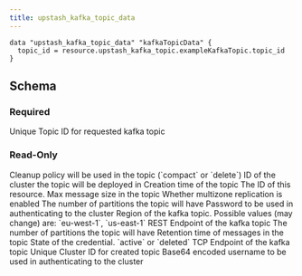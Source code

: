 ```yaml
---
title: upstash_kafka_topic_data
---
```


<RequestExample>

```hcl example.tf
data "upstash_kafka_topic_data" "kafkaTopicData" {
  topic_id = resource.upstash_kafka_topic.exampleKafkaTopic.topic_id
}
```

</RequestExample>

## Schema

### Required

<ParamField query="topic_id" type="string" required>
    Unique Topic ID for requested kafka topic
</ParamField>

### Read-Only

<ParamField query="cleanup_policy" type="string">
    Cleanup policy will be used in the topic (`compact` or `delete`)
</ParamField>

<ParamField query="cluster_id" type="string">
    ID of the cluster the topic will be deployed in
</ParamField>

<ParamField query="creation_time" type="number">
    Creation time of the topic
</ParamField>

<ParamField query="id" type="string">
    The ID of this resource.
</ParamField>

<ParamField query="max_message_size" type="map(string)">
    Max message size in the topic
</ParamField>

<ParamField query="multizone" type="bool">
    Whether multizone replication is enabled
</ParamField>

<ParamField query="partitions" type="map(string)">
    The number of partitions the topic will have
</ParamField>

<ParamField query="password" type="string">
    Password to be used in authenticating to the cluster
</ParamField>

<ParamField query="region" type="string">
    Region of the kafka topic. Possible values (may change) are: `eu-west-1`,
    `us-east-1`
</ParamField>

<ParamField query="rest_endpoint" type="string">
    REST Endpoint of the kafka topic
</ParamField>

<ParamField query="retention_size" type="number">
    The number of partitions the topic will have
</ParamField>

<ParamField query="retention_time" type="string">
    Retention time of messages in the topic
</ParamField>

<ParamField query="state" type="string">
    State of the credential. `active` or `deleted`
</ParamField>

<ParamField query="tcp_endpoint" type="string">
    TCP Endpoint of the kafka topic
</ParamField>

<ParamField query="topic_id" type="string">
    Unique Cluster ID for created topic
</ParamField>

<ParamField query="username" type="string">
    Base64 encoded username to be used in authenticating to the cluster
</ParamField>
